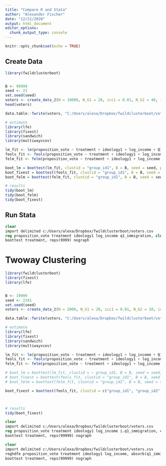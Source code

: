 ```yaml
---
title: "Compare R and Stata"
author: "Alexander Fischer"
date: "12/21/2020"
output: html_document
editor_options: 
  chunk_output_type: console
---
```


```r
knitr::opts_chunk$set(echo = TRUE)
```

## Create Data 
```r
library(fwildclusterboot)


B <- 99999
seed <- 21
set.seed(seed)
voters <- create_data_2(N = 10000, N_G1 = 20, icc1 = 0.01, N_G2 = 40, icc2 = 0.01, numb_fe1 = 10, numb_fe2 = 10, seed = seed)
head(voters)

data.table::fwrite(voters, "C:/Users/alexa/Dropbox/fwildclusterboot/voters.csv")

# estimate 
library(lfe)
library(fixest)
library(sandwich)
library(multiwayvcov)

lm_fit <- lm(proposition_vote ~ treatment + ideology1 + log_income + Q1_immigration , weights = NULL, data = voters)
feols_fit <- feols(proposition_vote ~ treatment + ideology1 + log_income , fixef = c("Q1_immigration"), weights = NULL, data = voters)
felm_fit <- felm(proposition_vote ~ treatment + ideology1 + log_income | Q1_immigration | 0 |  group_id1, weights = NULL, data = voters)

boot_lm = boottest(lm_fit, clustid = "group_id1", B = B, seed = seed, param = "treatment", conf_int = TRUE)
boot_fixest = boottest(feols_fit, clustid = "group_id1", B = B, seed = seed, param = "treatment", conf_int = TRUE)
boot_felm = boottest(felm_fit, clustid = "group_id1", B = B, seed = seed, param = "treatment", conf_int = TRUE)

# results
tidy(boot_lm)
tidy(boot_felm)
tidy(boot_fixest)
```


## Run Stata 

```stata
clear 
import delimited c:/Users/alexa/Dropbox/fwildclusterboot/voters.csv
reg proposition_vote treatment ideology1 log_income q1_immigration, cluster(group_id1)
boottest treatment, reps(9999) nograph
```


# Twoway Clustering 

```r
library(fwildclusterboot)
library(fixest)
library(lfe)


B <- 19999
seed <- 2341
set.seed(seed)
voters <- create_data_2(N = 2000, N_G1 = 20, icc1 = 0.01, N_G2 = 10, icc2 = 0.01, numb_fe1 = 10, numb_fe2 = 10, seed = seed)

data.table::fwrite(voters, "C:/Users/alexa/Dropbox/fwildclusterboot/voters.csv")

# estimate 
library(lfe)
library(fixest)
library(sandwich)
library(multiwayvcov)

lm_fit <- lm(proposition_vote ~ treatment + ideology1 + log_income + Q1_immigration , weights = NULL, data = voters)
feols_fit <- feols(proposition_vote ~ treatment + ideology1 + log_income , fixef = c("Q1_immigration"), weights = NULL, data = voters)
felm_fit <- felm(proposition_vote ~ treatment + ideology1 + log_income | Q1_immigration | 0 |  group_id1, weights = NULL, data = voters)

# boot_lm = boottest(lm_fit, clustid = ~ group_id1, B = B, seed = seed, param = "treatment", conf_int = TRUE)
# boot_fixest = boottest(feols_fit, clustid = "group_id1", B = B, seed = seed, param = "treatment", conf_int = TRUE)
# boot_felm = boottest(felm_fit, clustid = "group_id1", B = B, seed = seed, param = "treatment", conf_int = TRUE)

boot_fixest = boottest(feols_fit, clustid = c("group_id1", "group_id2"), fe = "Q1_immigration", B = B, seed = seed, param = "treatment", conf_int = TRUE)



# results
tidy(boot_fixest)

```

```stata
clear 
import delimited c:/Users/alexa/Dropbox/fwildclusterboot/voters.csv
reg proposition_vote treatment ideology1 log_income i.q1_immigration, cluster(group_id1)
boottest treatment, reps(99999) nograph

clear 
import delimited c:/Users/alexa/Dropbox/fwildclusterboot/voters.csv
reghdfe proposition_vote treatment ideology1 log_income, absorb(q1_immigration) vce(cluster group_id1 group_id2)
boottest treatment, reps(99999) nograph
```

